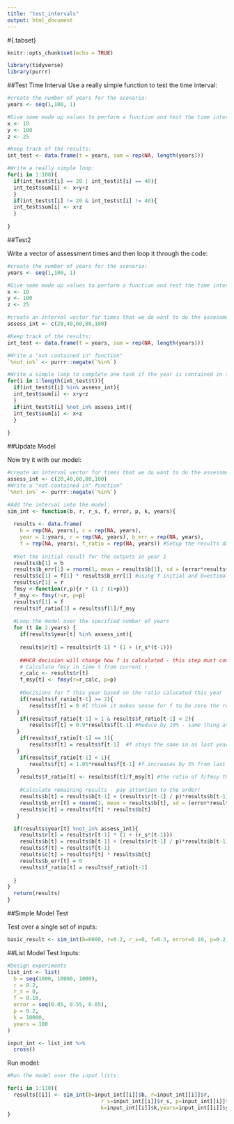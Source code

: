 ```yaml
---
title: "test_intervals"
output: html_document
---
```


#{.tabset}

```r
knitr::opts_chunk$set(echo = TRUE)

library(tidyverse)
library(purrr)
```

##Test Time Interval
Use a really simple function to test the time interval:
```r

#create the number of years for the scenario:
years <- seq(1,100, 1)

#Give some made up values to perform a function and test the time interval
x <- 10
y <- 100
z <- 25

#Keep track of the results:
int_test <- data.frame(t = years, sum = rep(NA, length(years)))

#Write a really simple loop:
for(i in 1:100){
  if(int_test$t[i] == 20 | int_test$t[i] == 40){
  int_test$sum[i] <- x+y+z
  }
  if(int_test$t[i] != 20 & int_test$t[i] != 40){
  int_test$sum[i] <- x+z
  }
  
}


```

##Test2

Write a vector of assessment times and then loop it through the code:
```r

#create the number of years for the scenario:
years <- seq(1,100, 1)

#Give some made up values to perform a function and test the time interval
x <- 10
y <- 100
z <- 25

#create an interval vector for times that we do want to do the assessment:
assess_int <- c(20,40,60,80,100)

#Keep track of the results:
int_test <- data.frame(t = years, sum = rep(NA, length(years)))

#Write a "not contained in" function"
`%not_in%` <- purrr::negate(`%in%`)

#Write a simple loop to complete one task if the year is contained in the assessment vector and another task if it is not
for(i in 1:length(int_test$t)){
  if(int_test$t[i] %in% assess_int){
  int_test$sum[i] <- x+y+z
  }
  if(int_test$t[i] %not_in% assess_int){
  int_test$sum[i] <- x+z
  }
  
}

```

##Update Model

Now try it with our model:
```r


#create an interval vector for times that we do want to do the assessment:
assess_int <- c(20,40,60,80,100)
#Write a "not contained in" function"
`%not_in%` <- purrr::negate(`%in%`)

#Add the interval into the model:
sim_int <- function(b, r, r_s, f, error, p, k, years){
  
  results <- data.frame(
    b = rep(NA, years), c = rep(NA, years), 
    year = 1:years, r = rep(NA, years), b_err = rep(NA, years),
    f = rep(NA, years), f_ratio = rep(NA, years)) #Setup the results dataframe 
  
  #Set the initial result for the outputs in year 1
  results$b[1] = b
  results$b_err[1] = rnorm(1, mean = results$b[1], sd = (error*results$b[1])) #simulate error in assessment
  results$c[1] = f[1] * results$b_err[1] #using f initial and b=estimate from initial stock assessment
  results$r[1] = r
  fmsy <-function(r,p){r * (1 / (1+p))}
  f_msy <- fmsy(r=r, p=p)
  results$f[1] = f
  results$f_ratio[1] = results$f[1]/f_msy
  
  #Loop the model over the specified number of years
  for (t in 2:years) {
    if(results$year[t] %in% assess_int){
    
    results$r[t] = results$r[t-1] * (1 + (r_s*(t-1))) 
    
    ##HCR decision will change how f is calculated - this step must come before calculating c 
    # Calculate fmsy in time t from current r 
    r_calc <- results$r[t]
    f_msy[t] <- fmsy(r=r_calc, p=p)
    
    #Decisions for f this year based on the ratio calucated this year 
    if(results$f_ratio[t-1] >= 2){
       results$f[t] = 0 #I think it makes sense for f to be zero the rest of the years but I don't know how to write that
   } 
    if(results$f_ratio[t-1] > 1 & results$f_ratio[t-1] < 2){
       results$f[t] = 0.9*results$f[t-1] #Reduce by 10% - same thing as keeping 90% of previous fishing mortality
   }  
    if(results$f_ratio[t-1] == 1){
       results$f[t] = results$f[t-1]  #f stays the same in as last year
   }
    if(results$f_ratio[t-1] < 1){
       results$f[t] = 1.05*results$f[t-1] #f increases by 5% from last year
   } 
    results$f_ratio[t] <- results$f[t]/f_msy[t] #the ratio of f/fmsy this year should be based on fishing pressure and msy from that year
    
    #Calculate remaining results - pay attention to the order!
    results$b[t] = results$b[t-1] + (results$r[t-1] / p)*results$b[t-1]*(1 - ((results$b[t-1]/k) ^ p))-results$c[t-1]
    results$b_err[t] = rnorm(1, mean = results$b[t], sd = (error*results$b[t]))
    results$c[t] = results$f[t] * results$b[t]
   } 

  if(results$year[t] %not_in% assess_int){
    results$r[t] = results$r[t-1] * (1 + (r_s*(t-1)))
    results$b[t] = results$b[t-1] + (results$r[t-1] / p)*results$b[t-1]*(1 - ((results$b[t-1]/k) ^ p))-results$c[t-1]
    results$f[t] = results$f[t-1]
    results$c[t] = results$f[t] * results$b[t]
    results$b_err[t] = 0
    results$f_ratio[t] = results$f_ratio[t-1]
    
  }
}
  return(results)
}


```

##Simple Model Test

Test over a single set of inputs:
```r

basic_result <- sim_int(b=6000, r=0.2, r_s=0, f=0.3, error=0.10, p=0.2, k=10000, years=100)

```

##List Model Test
Inputs:
```r

#Design experiments
list_int <- list(
  b = seq(1000, 10000, 1000),
  r = 0.2,
  r_s = 0,
  f = 0.10,
  error = seq(0.05, 0.55, 0.05),
  p = 0.2,
  k = 10000,
  years = 100
)

input_int <- list_int %>% 
  cross()


```

Run model:
```r

#Run the model over the input lists:

for(i in 1:110){
  results[[i]] <- sim_int(b=input_int[[i]]$b, r=input_int[[i]]$r,
                              r_s=input_int[[i]]$r_s, p=input_int[[i]]$p, f=input_int[[i]]$f,
                              k=input_int[[i]]$k,years=input_int[[i]]$years, error = input_int[[i]]$error)
}


```

